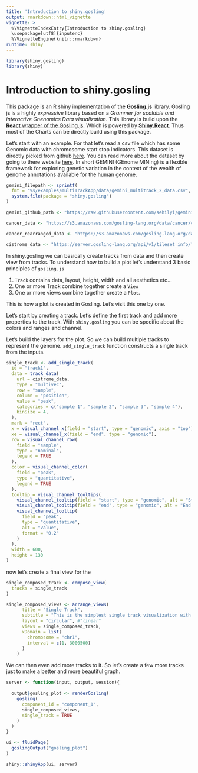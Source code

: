 ```yaml
---
title: 'Introduction to shiny.gosling'
output: rmarkdown::html_vignette
vignette: >
  %\VignetteIndexEntry{Introduction to shiny.gosling}
  \usepackage[utf8]{inputenc}
  %\VignetteEngine{knitr::rmarkdown}
runtime: shiny
---
```


```r

library(shiny.gosling)
library(shiny)
```

# Introduction to shiny.gosling

This package is an R shiny implementation of the [**Gosling.js**](http://gosling-lang.org/) library. Gosling js is a highly *expressive* library based on a *Grammer for scalable and interactive Gnenomics Data visualization*. This library is build upon the [**React** wrapper of the Gosling.js](https://github.com/gosling-lang/gosling-react). Which is powered by [**Shiny.React**](https://github.com/gosling-lang/gosling-react). Thus most of the Charts can be directly build using this package.

Let's start with an example. For that let's read a csv file which has some Genomic data with chromosome start stop indicators. This dataset is directly picked from github [here](https://github.com/sehilyi/gemini-datasets). You can read more about the dataset by going to there website [here](https://gemini.readthedocs.io/en/latest/index.html). In short GEMINI (GEnome MINIng) is a flexible framework for exploring genetic variation in the context of the wealth of genome annotations available for the human genome.

```r
gemini_filepath <- sprintf(
  fmt = "%s/examples/multiTrackApp/data/gemini_multitrack_2_data.csv",
  system.file(package = "shiny.gosling")
)

gemini_github_path <- "https://raw.githubusercontent.com/sehilyi/gemini-datasets/master/data/UCSC.HG38.Human.CytoBandIdeogram.csv"

cancer_data <- "https://s3.amazonaws.com/gosling-lang.org/data/cancer/cnv.PD35930a.csv"

cancer_rearranged_data <- "https://s3.amazonaws.com/gosling-lang.org/data/cancer/cnv.PD35930a.csv"

cistrome_data <- "https://server.gosling-lang.org/api/v1/tileset_info/?d=cistrome-multivec"
```

In shiny.gosling we can basically create tracks from data and then create view from tracks. To understand how to build a plot let's understand 3 basic principles of `gosling.js`

1.  `Track` contains data, layout, height, width and all aesthetics etc...
2.  One or more Track combine together create a `View`
3.  One or more views combine together create a `Plot`.

This is how a plot is created in Gosling. Let's visit this one by one.

Let's start by creating a track. Let's define the first track and add more properties to the track. With `shiny.gosling` you can be specific about the colors and ranges and channel.

Let's build the layers for the plot. So we can build multiple tracks to represent the genome. `add_single_track` function constructs a single track from the inputs.

```r
single_track <- add_single_track(
  id = "track1",
  data = track_data(
    url = cistrome_data,
    type = "multivec",
    row = "sample",
    column = "position",
    value = "peak",
    categories = c("sample 1", "sample 2", "sample 3", "sample 4"),
    binSize = 4,
  ),
  mark = "rect",
  x = visual_channel_x(field = "start", type = "genomic", axis = "top"),
  xe = visual_channel_x(field = "end", type = "genomic"),
  row = visual_channel_row(
    field = "sample",
    type = "nominal",
    legend = TRUE
  ),
  color = visual_channel_color(
    field = "peak",
    type = "quantitative",
    legend = TRUE
  ),
  tooltip = visual_channel_tooltips(
    visual_channel_tooltip(field = "start", type = "genomic", alt = "Start Position"),
    visual_channel_tooltip(field = "end", type = "genomic", alt = "End Position"),
    visual_channel_tooltip(
      field = "peak",
      type = "quantitative",
      alt = "Value",
      format = "0.2"
    )
  ),
  width = 600,
  height = 130
)

```

now let's create a final view for the

```r
single_composed_track <- compose_view(
  tracks = single_track
)
```

```r
single_composed_views <- arrange_views(
      title = "Single Track",
      subtitle = "This is the simplest single track visualization with a linear layout",
      layout = "circular", #"linear" 
      views = single_composed_track,
      xDomain = list(
        chromosome = "chr1", 
        interval = c(1, 3000500)
      )
    )

```

We can then even add more tracks to it. So let's create a few more tracks just to make a better and more beautiful graph.

```r

server <- function(input, output, session){
  
  output$gosling_plot <- renderGosling(
    gosling(
      component_id = "component_1",
      single_composed_views, 
      single_track = TRUE
    )
  )
}

ui <- fluidPage(
  goslingOutput("gosling_plot")
)

shiny::shinyApp(ui, server)
```
